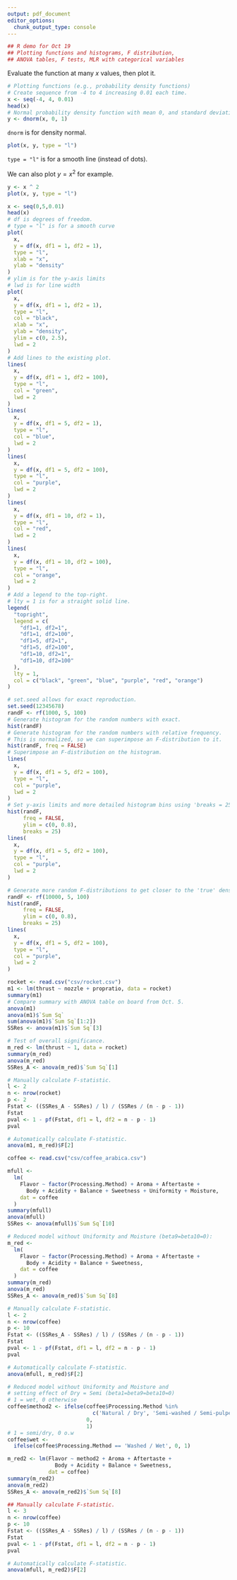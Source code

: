 ```yaml
---
output: pdf_document
editor_options: 
  chunk_output_type: console
---
```


```r
## R demo for Oct 19
## Plotting functions and histograms, F distribution,
## ANOVA tables, F tests, MLR with categorical variables
```

Evaluate the function at many $x$ values, then plot it.

```r
# Plotting functions (e.g., probability density functions)
# Create sequence from -4 to 4 increasing 0.01 each time.
x <- seq(-4, 4, 0.01)
head(x)
# Normal probability density function with mean 0, and standard deviation 1.
y <- dnorm(x, 0, 1)
```

`dnorm` is for density normal.

```r
plot(x, y, type = "l")
```

`type = "l"` is for a smooth line (instead of dots).

We can also plot $y=x^2$ for example.
```r
y <- x ^ 2
plot(x, y, type = "l")
```

\textbf{F-distribution Examples}

```r
x <- seq(0,5,0.01)
head(x)
# df is degrees of freedom.
# type = "l" is for a smooth curve
plot(
  x,
  y = df(x, df1 = 1, df2 = 1),
  type = "l",
  xlab = "x",
  ylab = "density"
)
# ylim is for the y-axis limits
# lwd is for line width
plot(
  x,
  y = df(x, df1 = 1, df2 = 1),
  type = "l",
  col = "black",
  xlab = "x",
  ylab = "density",
  ylim = c(0, 2.5),
  lwd = 2
)
# Add lines to the existing plot.
lines(
  x,
  y = df(x, df1 = 1, df2 = 100),
  type = "l",
  col = "green",
  lwd = 2
)
lines(
  x,
  y = df(x, df1 = 5, df2 = 1),
  type = "l",
  col = "blue",
  lwd = 2
)
lines(
  x,
  y = df(x, df1 = 5, df2 = 100),
  type = "l",
  col = "purple",
  lwd = 2
)
lines(
  x,
  y = df(x, df1 = 10, df2 = 1),
  type = "l",
  col = "red",
  lwd = 2
)
lines(
  x,
  y = df(x, df1 = 10, df2 = 100),
  type = "l",
  col = "orange",
  lwd = 2
)
# Add a legend to the top-right.
# lty = 1 is for a straight solid line.
legend(
  "topright",
  legend = c(
    "df1=1, df2=1",
    "df1=1, df2=100",
    "df1=5, df2=1",
    "df1=5, df2=100",
    "df1=10, df2=1",
    "df1=10, df2=100"
  ),
  lty = 1,
  col = c("black", "green", "blue", "purple", "red", "orange")
)
```

\textbf{Random numbers for the F-distribution}

```r
# set.seed allows for exact reproduction.
set.seed(12345678)
randF <- rf(1000, 5, 100)
# Generate histogram for the random numbers with exact.
hist(randF)
# Generate histogram for the random numbers with relative frequency.
# This is normalized, so we can superimpose an F-distribution to it.
hist(randF, freq = FALSE)
# Superimpose an F-distribution on the histogram.
lines(
  x,
  y = df(x, df1 = 5, df2 = 100),
  type = "l",
  col = "purple",
  lwd = 2
)
# Set y-axis limits and more detailed histogram bins using 'breaks = 25'
hist(randF,
     freq = FALSE,
     ylim = c(0, 0.8),
     breaks = 25)
lines(
  x,
  y = df(x, df1 = 5, df2 = 100),
  type = "l",
  col = "purple",
  lwd = 2
)

# Generate more random F-distributions to get closer to the 'true' density.
randF <- rf(10000, 5, 100)
hist(randF,
     freq = FALSE,
     ylim = c(0, 0.8),
     breaks = 25)
lines(
  x,
  y = df(x, df1 = 5, df2 = 100),
  type = "l",
  col = "purple",
  lwd = 2
)
```

\textbf{Revisit Rocket Example}

```r
rocket <- read.csv("csv/rocket.csv")
m1 <- lm(thrust ~ nozzle + propratio, data = rocket)
summary(m1)
# Compare summary with ANOVA table on board from Oct. 5.
anova(m1)
anova(m1)$`Sum Sq`
sum(anova(m1)$`Sum Sq`[1:2])
SSRes <- anova(m1)$`Sum Sq`[3]

# Test of overall significance.
m_red <- lm(thrust ~ 1, data = rocket)
summary(m_red)
anova(m_red)
SSRes_A <- anova(m_red)$`Sum Sq`[1]

# Manually calculate F-statistic.
l <- 2
n <- nrow(rocket)
p <- 2
Fstat <- ((SSRes_A - SSRes) / l) / (SSRes / (n - p - 1))
Fstat
pval <- 1 - pf(Fstat, df1 = l, df2 = n - p - 1)
pval

# Automatically calculate F-statistic.
anova(m1, m_red)$F[2]
```

\textbf{Revist Coffee Example (Coffee Quality Institute, 2018)}

```r
coffee <- read.csv("csv/coffee_arabica.csv")

mfull <-
  lm(
    Flavor ~ factor(Processing.Method) + Aroma + Aftertaste +
      Body + Acidity + Balance + Sweetness + Uniformity + Moisture,
    dat = coffee
  )
summary(mfull)
anova(mfull)
SSRes <- anova(mfull)$`Sum Sq`[10]

# Reduced model without Uniformity and Moisture (beta9=beta10=0):
m_red <-
  lm(
    Flavor ~ factor(Processing.Method) + Aroma + Aftertaste +
      Body + Acidity + Balance + Sweetness,
    dat = coffee
  )
summary(m_red)
anova(m_red)
SSRes_A <- anova(m_red)$`Sum Sq`[8]

# Manually calculate F-statistic.
l <- 2
n <- nrow(coffee)
p <- 10
Fstat <- ((SSRes_A - SSRes) / l) / (SSRes / (n - p - 1))
Fstat
pval <- 1 - pf(Fstat, df1 = l, df2 = n - p - 1)
pval

# Automatically calculate F-statistic.
anova(mfull, m_red)$F[2]

# Reduced model without Uniformity and Moisture and
# setting effect of Dry = Semi (beta1=beta9=beta10=0)
# 1 = wet, 0 otherwise
coffee$method2 <- ifelse(coffee$Processing.Method %in%
                           c('Natural / Dry', 'Semi-washed / Semi-pulped'),
                         0,
                         1)
# 1 = semi/dry, 0 o.w
coffee$wet <-
  ifelse(coffee$Processing.Method == 'Washed / Wet', 0, 1)

m_red2 <- lm(Flavor ~ method2 + Aroma + Aftertaste +
               Body + Acidity + Balance + Sweetness,
             dat = coffee)
summary(m_red2)
anova(m_red2)
SSRes_A <- anova(m_red2)$`Sum Sq`[8]

## Manually calculate F-statistic.
l <- 3
n <- nrow(coffee)
p <- 10
Fstat <- ((SSRes_A - SSRes) / l) / (SSRes / (n - p - 1))
Fstat
pval <- 1 - pf(Fstat, df1 = l, df2 = n - p - 1)
pval

# Automatically calculate F-statistic.
anova(mfull, m_red2)$F[2]
```
